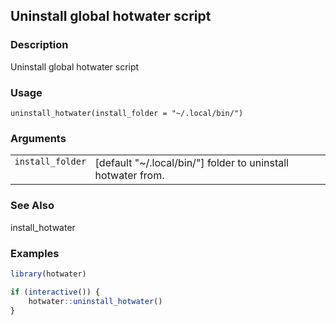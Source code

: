## Uninstall global hotwater script {.unnumbered}


### Description

Uninstall global hotwater script



### Usage

<pre><code class='language-R'>uninstall_hotwater(install_folder = "~/.local/bin/")
</code></pre>


### Arguments

<table>
<tr><td style = "white-space: nowrap; font-family: monospace; vertical-align: top"><code id="install_folder">install_folder</code></td>
<td>
[default &quot;~/.local/bin/&quot;] folder to uninstall hotwater
from.
</td></tr>
</table>


### See Also

install_hotwater



### Examples
```r
library(hotwater)

if (interactive()) {
    hotwater::uninstall_hotwater()
}


```
